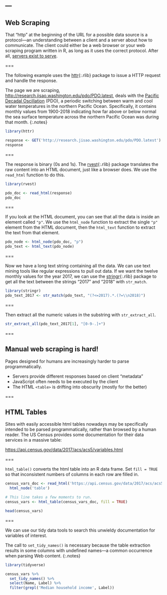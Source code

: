 ---
---

## Web Scraping

That "http" at the beginning of the URL for a possible data source is
a protocol---an understanding between a client and a server about how
to communicate. The client could either be a web browser or your web
scraping program written in R, as long as it uses the correct protocol. 
After all, [servers exist to serve](https://xkcd.com/869/).

===

The following example
uses the [httr](){:.rlib} package to issue a HTTP request and handle the
response. 

The page we are scraping, <http://research.jisao.washington.edu/pdo/PDO.latest>,
deals with the [Pacific Decadal Oscillation](https://en.wikipedia.org/wiki/Pacific_decadal_oscillation) 
(PDO), a periodic switching between
warm and cool water temperatures in the northern Pacific Ocean. Specifically, it
contains monthly values from 1900-2018 indicating how far above or below normal the sea surface
temperature across the northern Pacific Ocean was during that month.
{:.notes}

```r
library(httr)

response <- GET('http://research.jisao.washington.edu/pdo/PDO.latest')
response
```

===

The response is binary (0s and 1s). The [rvest](){:.rlib} package translates
the raw content into an HTML document, just like a browser does. We use the 
`read_html` function to do this.

```r
library(rvest) 

pdo_doc <- read_html(response)
pdo_doc
```

===

If you look at the HTML document, you can see that all the data is inside an 
element called `"p"`. We use the `html_node` function to extract the 
single `"p"` element from the HTML document, then the `html_text` function
to extract the text from that element.

```r
pdo_node <- html_node(pdo_doc, "p")
pdo_text <- html_text(pdo_node)
```

===

Now we have a long text string containing all the data. We can use text mining tools
like regular expressions to pull out data. If we want the twelve monthly
values for the year 2017, we can use the [stringr](){:.rlib} package to get 
all the text between the strings "2017" and "2018" with `str_match`.

```r
library(stringr)
pdo_text_2017 <- str_match(pdo_text, "(?<=2017).*.(?=\\n2018)")
```

===

Then extract all the numeric values in the substring with `str_extract_all`.

```r
str_extract_all(pdo_text_2017[1], "[0-9-.]+")
```

===

## Manual web scraping is hard!

Pages designed for humans are increasingly harder to parse programmatically.

- Servers provide different responses based on client "metadata"
- JavaScript often needs to be executed by the client
- The HTML `<table>` is drifting into obscurity (mostly for the better)

===

## HTML Tables

Sites with easily accessible html tables nowadays may be specifically
intended to be parsed programmatically, rather than browsed by a human reader.
The US Census provides some documentation for their data services in a massive table:

<https://api.census.gov/data/2017/acs/acs5/variables.html>

===

`html_table()` converts the html table into an R 
data frame. Set `fill = TRUE` so that inconsistent numbers 
of columns in each row are filled in.

```r
census_vars_doc <- read_html('https://api.census.gov/data/2017/acs/acs5/variables.html') %>% 
  html_node('table')

# This line takes a few moments to run.
census_vars <- html_table(census_vars_doc, fill = TRUE) 

head(census_vars)
```

===

We can use our tidy data tools to search this unwieldy
documentation for variables of interest.

The call to `set_tidy_names()` is necessary because the table
extraction results in some columns with undefined names---a
common occurrence when parsing Web content.
{:.notes}

```r
library(tidyverse)

census_vars %>%
  set_tidy_names() %>%
  select(Name, Label) %>%
  filter(grepl('Median household income', Label))
```
